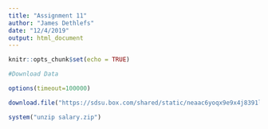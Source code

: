 ```yaml
---
title: "Assignment 11"
author: "James Dethlefs"
date: "12/4/2019"
output: html_document
---
```


```r
knitr::opts_chunk$set(echo = TRUE)
```

```r
#Download Data

options(timeout=100000)

download.file("https://sdsu.box.com/shared/static/neaac6yoqx9e9x4j8391lzozzy1949p7.zip", destfile = "salary.zip")

system("unzip salary.zip")
```

